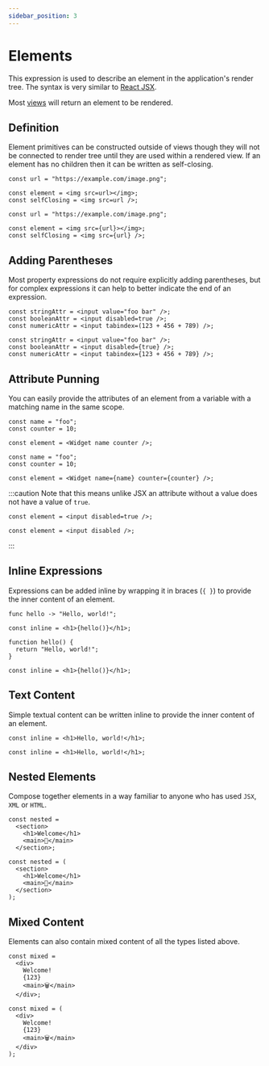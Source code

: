 ```yaml
---
sidebar_position: 3
---
```



# Elements

This expression is used to describe an element in the application's render tree.
The syntax is very similar to [React JSX](https://reactjs.org/docs/introducing-jsx.html).

Most [views](declaration/view) will return an element to be rendered.

## Definition

Element primitives can be constructed outside of views though they will not be connected to render tree
until they are used within a rendered view. If an element has no children then it can be written as self-closing.

<Tabs>
<TabItem value="knot" label="Knot">

```knot
const url = "https://example.com/image.png";

const element = <img src=url></img>;
const selfClosing = <img src=url />;
```

</TabItem>
<TabItem value="tsx" label="TypeScript">

```tsx
const url = "https://example.com/image.png";

const element = <img src={url}></img>;
const selfClosing = <img src={url} />;
```

</TabItem>
</Tabs>

## Adding Parentheses

Most property expressions do not require explicitly adding parentheses, but for complex expressions
it can help to better indicate the end of an expression.

<Tabs>
<TabItem value="knot" label="Knot">

```knot
const stringAttr = <input value="foo bar" />;
const booleanAttr = <input disabled=true />;
const numericAttr = <input tabindex=(123 + 456 + 789) />;
```

</TabItem>
<TabItem value="tsx" label="TypeScript">

```tsx
const stringAttr = <input value="foo bar" />;
const booleanAttr = <input disabled={true} />;
const numericAttr = <input tabindex={123 + 456 + 789} />;
```

</TabItem>
</Tabs>

## Attribute Punning

You can easily provide the attributes of an element from a variable with a matching name in the same scope.

<Tabs>
<TabItem value="knot" label="Knot">

```knot
const name = "foo";
const counter = 10;

const element = <Widget name counter />;
```

</TabItem>
<TabItem value="tsx" label="TypeScript">

```tsx
const name = "foo";
const counter = 10;

const element = <Widget name={name} counter={counter} />;
```

</TabItem>
</Tabs>

:::caution
Note that this means unlike JSX an attribute without a value does not have a value of `true`.

<Tabs>
<TabItem value="knot" label="Knot">

```knot
const element = <input disabled=true />;
```

</TabItem>
<TabItem value="tsx" label="TypeScript">

```tsx
const element = <input disabled />;
```

</TabItem>
</Tabs>
:::

## Inline Expressions

Expressions can be added inline by wrapping it in braces (`{ }`) to provide the inner content of an element.

<Tabs>
<TabItem value="knot" label="Knot">

```knot
func hello -> "Hello, world!";

const inline = <h1>{hello()}</h1>;
```

</TabItem>
<TabItem value="tsx" label="TypeScript">

```tsx
function hello() {
  return "Hello, world!";
}

const inline = <h1>{hello()}</h1>;
```

</TabItem>
</Tabs>

## Text Content

Simple textual content can be written inline to provide the inner content of an element.

<Tabs>
<TabItem value="knot" label="Knot">

```knot
const inline = <h1>Hello, world!</h1>;
```

</TabItem>
<TabItem value="tsx" label="TypeScript">

```tsx
const inline = <h1>Hello, world!</h1>;
```

</TabItem>
</Tabs>

## Nested Elements

Compose together elements in a way familiar to anyone who has used `JSX`, `XML` or `HTML`.

<Tabs>
<TabItem value="knot" label="Knot">

```knot
const nested =
  <section>
    <h1>Welcome</h1>
    <main>👋</main>
  </section>;
```

</TabItem>
<TabItem value="tsx" label="TypeScript">

```tsx
const nested = (
  <section>
    <h1>Welcome</h1>
    <main>👋</main>
  </section>
);
```

</TabItem>
</Tabs>

## Mixed Content

Elements can also contain mixed content of all the types listed above.

<Tabs>
<TabItem value="knot" label="Knot">

```knot
const mixed =
  <div>
    Welcome!
    {123}
    <main>🗑</main>
  </div>;
```

</TabItem>
<TabItem value="tsx" label="TypeScript">

```tsx
const mixed = (
  <div>
    Welcome!
    {123}
    <main>🗑</main>
  </div>
);
```

</TabItem>
</Tabs>
